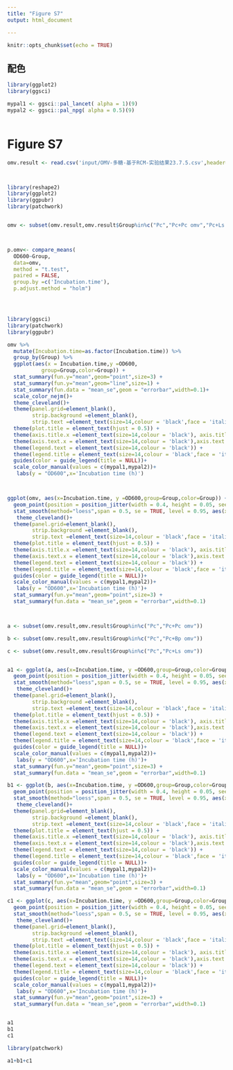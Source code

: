---
title: "Figure S7"
output: html_document

---
```{r setup, iNegativelude=FALSE}
knitr::opts_chunk$set(echo = TRUE)
```


## 配色
```{r global_options, iNegativelude=FALSE}
library(ggplot2)
library(ggsci)

mypal1 <- ggsci::pal_lancet( alpha = 1)(9) 
mypal2 <- ggsci::pal_npg( alpha = 0.5)(9)



```

# Figure S7

```{r global_options, iNegativelude=FALSE}
omv.result <- read.csv('input/OMV-多糖-基于RCM-实验结果23.7.5.csv',header=T)



library(reshape2)
library(ggplot2)
library(ggpubr)
library(patchwork)


omv <- subset(omv.result,omv.result$Group%in%c("Pc","Pc+Pc omv","Pc+Ls omv","Pc+Bp omv"))



p.omv<- compare_means(
  OD600~Group,
  data=omv,
  method = "t.test",
  paired = FALSE,
  group.by =c('Incubation.time'),
  p.adjust.method = "holm")




library(ggsci)
library(patchwork)
library(ggpubr)

omv %>%
  mutate(Incubation.time=as.factor(Incubation.time)) %>% 
  group_by(Group) %>%
  ggplot(aes(x = Incubation.time,y =OD600,
           group=Group,color=Group)) +                            
  stat_summary(fun.y="mean",geom="point",size=3) +        
  stat_summary(fun.y="mean",geom="line",size=1) +  
  stat_summary(fun.data = "mean_se",geom = "errorbar",width=0.1)+
  scale_color_nejm()+
  theme_cleveland()+ 
  theme(panel.grid=element_blank(),
        strip.background =element_blank(),
        strip.text =element_text(size=14,colour = 'black',face = 'italic') ) + 
  theme(plot.title = element_text(hjust = 0.5)) + 
  theme(axis.title.x =element_text(size=14,colour = 'black'), axis.title.y=element_text(size=14,colour = 'black'))+ 
  theme(axis.text.x = element_text(size=14,colour = 'black'),axis.text.y = element_text(size=14,colour = 'black')) + 
  theme(legend.text = element_text(size=14,colour = 'black')) +
  theme(legend.title = element_text(size=14,colour = 'black',face = 'italic'))+
  guides(color = guide_legend(title = NULL))+
  scale_color_manual(values = c(mypal1,mypal2))+
   labs(y = "OD600",x='Incubation time (h)')



ggplot(omv, aes(x=Incubation.time, y =OD600,group=Group,color=Group)) + 
  geom_point(position = position_jitter(width = 0.4, height = 0.05, seed = 123)) +
  stat_smooth(method="loess",span = 0.5, se = TRUE, level = 0.95, aes(x=Incubation.time, y =OD600,group=Group,color=Group))+
   theme_cleveland()+ 
  theme(panel.grid=element_blank(),
        strip.background =element_blank(),
        strip.text =element_text(size=14,colour = 'black',face = 'italic') ) + 
  theme(plot.title = element_text(hjust = 0.5)) + 
  theme(axis.title.x =element_text(size=14,colour = 'black'), axis.title.y=element_text(size=14,colour = 'black'))+ 
  theme(axis.text.x = element_text(size=14,colour = 'black'),axis.text.y = element_text(size=14,colour = 'black')) + 
  theme(legend.text = element_text(size=14,colour = 'black')) +
  theme(legend.title = element_text(size=14,colour = 'black',face = 'italic'))+
  guides(color = guide_legend(title = NULL))+
  scale_color_manual(values = c(mypal1,mypal2))+
   labs(y = "OD600",x='Incubation time (h)')+
  stat_summary(fun.y="mean",geom="point",size=3) +      
  stat_summary(fun.data = "mean_se",geom = "errorbar",width=0.1)



a <- subset(omv.result,omv.result$Group%in%c("Pc","Pc+Pc omv"))

b <- subset(omv.result,omv.result$Group%in%c("Pc","Pc+Bp omv"))

c <- subset(omv.result,omv.result$Group%in%c("Pc","Pc+Ls omv"))


a1 <- ggplot(a, aes(x=Incubation.time, y =OD600,group=Group,color=Group)) + 
  geom_point(position = position_jitter(width = 0.4, height = 0.05, seed = 123)) +
  stat_smooth(method="loess",span = 0.5, se = TRUE, level = 0.95, aes(x=Incubation.time, y =OD600,group=Group,color=Group))+
   theme_cleveland()+ 
  theme(panel.grid=element_blank(),
        strip.background =element_blank(),
        strip.text =element_text(size=14,colour = 'black',face = 'italic') ) + 
  theme(plot.title = element_text(hjust = 0.5)) + 
  theme(axis.title.x =element_text(size=14,colour = 'black'), axis.title.y=element_text(size=14,colour = 'black'))+ 
  theme(axis.text.x = element_text(size=14,colour = 'black'),axis.text.y = element_text(size=14,colour = 'black')) + 
  theme(legend.text = element_text(size=14,colour = 'black')) +
  theme(legend.title = element_text(size=14,colour = 'black',face = 'italic'))+
  guides(color = guide_legend(title = NULL))+
  scale_color_manual(values = c(mypal1,mypal2))+
   labs(y = "OD600",x='Incubation time (h)')+
  stat_summary(fun.y="mean",geom="point",size=3) +      
  stat_summary(fun.data = "mean_se",geom = "errorbar",width=0.1)

b1 <- ggplot(b, aes(x=Incubation.time, y =OD600,group=Group,color=Group)) + 
  geom_point(position = position_jitter(width = 0.4, height = 0.05, seed = 123)) +
  stat_smooth(method="loess",span = 0.5, se = TRUE, level = 0.95, aes(x=Incubation.time, y =OD600,group=Group,color=Group))+
   theme_cleveland()+ 
  theme(panel.grid=element_blank(),
        strip.background =element_blank(),
        strip.text =element_text(size=14,colour = 'black',face = 'italic') ) + 
  theme(plot.title = element_text(hjust = 0.5)) + 
  theme(axis.title.x =element_text(size=14,colour = 'black'), axis.title.y=element_text(size=14,colour = 'black'))+ 
  theme(axis.text.x = element_text(size=14,colour = 'black'),axis.text.y = element_text(size=14,colour = 'black')) + 
  theme(legend.text = element_text(size=14,colour = 'black')) +
  theme(legend.title = element_text(size=14,colour = 'black',face = 'italic'))+
  guides(color = guide_legend(title = NULL))+
  scale_color_manual(values = c(mypal1,mypal2))+
   labs(y = "OD600",x='Incubation time (h)')+
  stat_summary(fun.y="mean",geom="point",size=3) +      
  stat_summary(fun.data = "mean_se",geom = "errorbar",width=0.1)

c1 <- ggplot(c, aes(x=Incubation.time, y =OD600,group=Group,color=Group)) + 
  geom_point(position = position_jitter(width = 0.4, height = 0.05, seed = 123)) +
  stat_smooth(method="loess",span = 0.5, se = TRUE, level = 0.95, aes(x=Incubation.time, y =OD600,group=Group,color=Group))+
   theme_cleveland()+ 
  theme(panel.grid=element_blank(),
        strip.background =element_blank(),
        strip.text =element_text(size=14,colour = 'black',face = 'italic') ) + 
  theme(plot.title = element_text(hjust = 0.5)) + 
  theme(axis.title.x =element_text(size=14,colour = 'black'), axis.title.y=element_text(size=14,colour = 'black'))+ 
  theme(axis.text.x = element_text(size=14,colour = 'black'),axis.text.y = element_text(size=14,colour = 'black')) + 
  theme(legend.text = element_text(size=14,colour = 'black')) +
  theme(legend.title = element_text(size=14,colour = 'black',face = 'italic'))+
  guides(color = guide_legend(title = NULL))+
  scale_color_manual(values = c(mypal1,mypal2))+
   labs(y = "OD600",x='Incubation time (h)')+
  stat_summary(fun.y="mean",geom="point",size=3) +      
  stat_summary(fun.data = "mean_se",geom = "errorbar",width=0.1)


a1
b1
c1

library(patchwork)

a1+b1+c1

```

